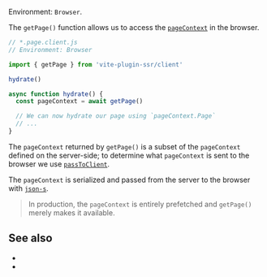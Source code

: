 
Environment: `Browser`.

The `getPage()` function allows us to access the [`pageContext`](/pageContext) in the browser.

```js
// *.page.client.js
// Environment: Browser

import { getPage } from 'vite-plugin-ssr/client'

hydrate()

async function hydrate() {
  const pageContext = await getPage()

  // We can now hydrate our page using `pageContext.Page`
  // ...
}
```

The `pageContext` returned by `getPage()` is a subset of the `pageContext` defined on the server-side; to determine what `pageContext` is sent to the browser we use [`passToClient`](/passToClient).

The `pageContext` is serialized and passed from the server to the browser with [`json-s`](https://github.com/brillout/json-s).

> In production, the `pageContext` is entirely prefetched and `getPage()` merely makes it available.

## See also

 - <Link href="/data-fetching" />
 - <Link href="/hydration" />
